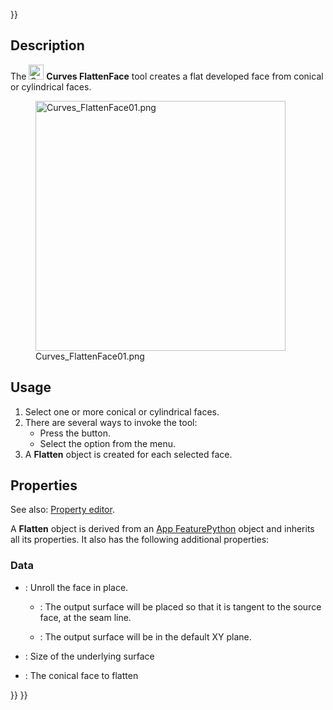 <languages/>
{{UnfinishedDocu{{#translation:}}}}

{{Docnav
|[[Curves_BlendSolid|BlendSolid]]
|[[Curves_RotationSweep|RotationSweep]]
|[[Curves_Workbench|Curves]]
|IconL=Curves_BlendSolid.svg
|IconR=Curves_RotationSweep.svg
|IconC=Curves_workbench_icon.svg
}}

{{GuiCommand
|Name=Curves FlattenFace
|MenuLocation=Surfaces → Flatten face
|Workbenches=[[Curves_Workbench|Curves]]
}}

==Description==

The [[Image:Curves_FlattenFace.svg|24px]] '''Curves FlattenFace''' tool creates a flat developed face from conical or cylindrical faces.

[[Image:Curves_FlattenFace01.png|400px]]

{{Caption|A truncated cone and two Flatten objects, one in place (green), and one on the XY plane (red)}}

==Usage==

# Select one or more conical or cylindrical faces.
# There are several ways to invoke the tool:
#* Press the {{Button|[[Image:Curves_FlattenFace.svg|16px]] [[Curves_FlattenFace|Flatten face]]}} button.
#* Select the {{MenuCommand|Surfaces → [[Image:Curves_FlattenFace.svg|16px]] Flatten face}} option from the menu.
# A '''Flatten''' object is created for each selected face.

==Properties==

See also: [[Property_editor|Property editor]].

A '''Flatten''' object is derived from an [[App_FeaturePython|App FeaturePython]] object and inherits all its properties. It also has the following additional properties:

===Data===

{{TitleProperty|Settings}}

* {{PropertyData|InPlace|Bool}}: Unroll the face in place.
** {{True}}: The output surface will be placed so that it is tangent to the source face, at the seam line.
** {{False}}: The output surface will be in the default XY plane.
* {{PropertyData|Size|Float|Hidden}}: Size of the underlying surface

{{TitleProperty|Source}}

* {{PropertyData|Source|LinkSub}}: The conical face to flatten


{{Docnav
|[[Curves_BlendSolid|BlendSolid]]
|[[Curves_RotationSweep|RotationSweep]]
|[[Curves_Workbench|Curves]]
|IconL=Curves_BlendSolid.svg
|IconR=Curves_RotationSweep.svg
|IconC=Curves_workbench_icon.svg
}}

{{Curves Tools navi{{#translation:}}}}
{{Userdocnavi{{#translation:}}}}